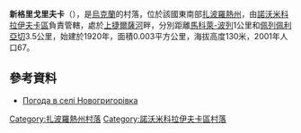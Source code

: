 {{coord|48|4|53|N|35|58|15|E|scale:100000|display=title}}

'''新格里戈里夫卡'''（{{lang-uk|Новогригорівка}}），是[[烏克蘭|烏克蘭]]的村落，位於該國東南部[[扎波羅熱州|扎波羅熱州]]，由[[諾沃米科拉伊夫卡區|諾沃米科拉伊夫卡區]]負責管轄，處於[[上捷爾薩河|上捷爾薩河]]畔，分別距離[[馬科萊-波列_(諾沃米科拉伊夫卡區)|馬科萊-波列]]1公里和[[佩列佩利亞切|佩列佩利亞切]]3.5公里，始建於1920年，面積0.003平方公里，海拔高度130米，2001年人口67。

==參考資料==
* [http://weather.in.ua/ua/zaporozhskaja/17511 Погода в селі Новогригорівка] {{Wayback|url=http://weather.in.ua/ua/zaporozhskaja/17511 |date=20160305094446 }}

[[Category:扎波羅熱州村落|Category:扎波羅熱州村落]]
[[Category:諾沃米科拉伊夫卡區村落|Category:諾沃米科拉伊夫卡區村落]]


{{Zaporizhia-geo-stub}}